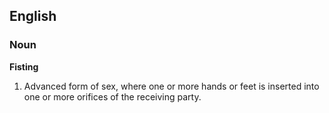 ==English==
===Noun===
'''Fisting'''
#Advanced form of sex, where one or more hands or feet is inserted into one or more orifices of the receiving party.